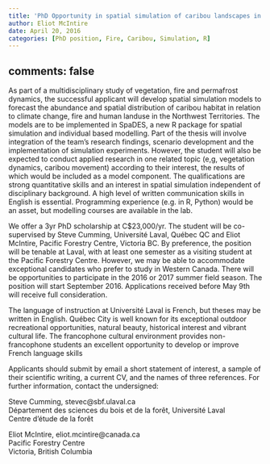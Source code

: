 ```yaml
---
title: 'PhD Opportunity in spatial simulation of caribou landscapes in the Northwest Territories.'
author: Eliot McIntire
date: April 20, 2016
categories: [PhD position, Fire, Caribou, Simulation, R]
---
```

comments: false
---

As part of a multidisciplinary study of vegetation, fire and permafrost dynamics, the successful applicant will develop spatial simulation models to forecast the abundance and spatial distribution of caribou habitat in relation to climate change, fire and human landuse in the Northwest Territories. The models are to be implemented in SpaDES, a new R package for spatial simulation and individual based modelling. Part of the thesis will involve integration of the team’s research findings, scenario development and the implementation of simulation experiments. However, the student will also be expected to conduct applied research in one related topic (e,g, vegetation dynamics, caribou movement) according to their interest, the results of which would be included as a model component. The qualifications are strong quantitative skills and an interest in spatial simulation independent of disciplinary background. A high level of written communication skills in English is essential.  Programming experience (e.g. in R, Python) would be an asset, but modelling courses are available in the lab. 

We offer a 3yr PhD scholarship at C$23,000/yr. The student will be co-supervised by Steve Cumming, Université Laval, Québec QC and Eliot McIntire, Pacific Forestry Centre, Victoria BC. By preference, the position will be tenable at Laval, with at least one semester as a visiting student at the Pacific Forestry Centre. However, we may be able to accommodate exceptional candidates who prefer to study in Western Canada. There will be opportunities to participate in the 2016 or 2017 summer field season. The position will start September 2016. Applications received before May 9th will receive full consideration.

The language of instruction at Université Laval is French, but theses may be written in English. Québec City is well known for its exceptional outdoor recreational opportunities, natural beauty, historical interest and vibrant cultural life. The francophone cultural environment provides non-francophone students an excellent opportunity to develop or improve French language skills

Applicants should submit by email a short statement of interest, a sample of their scientific writing, a current CV, and the names of three references.  For further information, contact the undersigned: 

Steve Cumming, stevec@sbf.ulaval.ca  
Département des sciences du bois et de la forêt, Université Laval  
Centre d’étude de la forêt

Eliot McIntire, eliot.mcintire@canada.ca  
Pacific Forestry Centre  
Victoria, British Columbia
